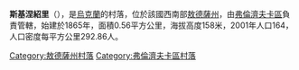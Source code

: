 {{coord|47|20|47|N|29|53|10|E|scale:30000|display=title}}

'''斯基涅紹里'''（{{lang-uk|Скинешори}}），是[[烏克蘭|烏克蘭]]的村落，位於該國西南部[[敖德薩州|敖德薩州]]，由[[弗倫濟夫卡區|弗倫濟夫卡區]]負責管轄，始建於1865年，面積0.56平方公里，海拔高度158米，2001年人口164，人口密度每平方公里292.86人。

{{DEFAULTSORT:Скинешори}}
[[Category:敖德薩州村落|Category:敖德薩州村落]]
[[Category:弗倫濟夫卡區村落|Category:弗倫濟夫卡區村落]]


{{Odessa-geo-stub}}